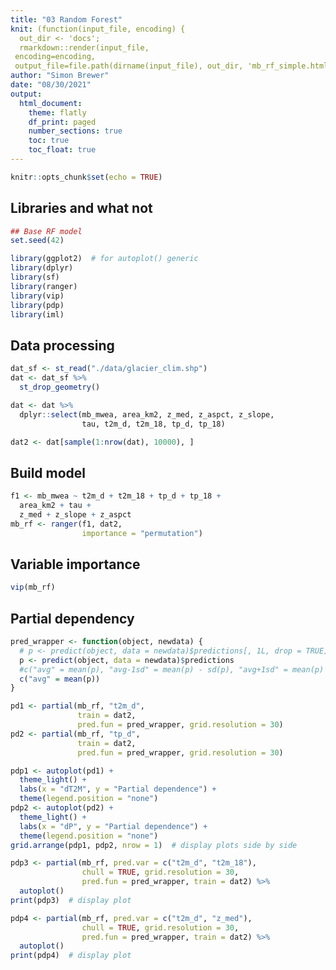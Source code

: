 ```yaml
---
title: "03 Random Forest"
knit: (function(input_file, encoding) {
  out_dir <- 'docs';
  rmarkdown::render(input_file,
 encoding=encoding,
 output_file=file.path(dirname(input_file), out_dir, 'mb_rf_simple.html'))})
author: "Simon Brewer"
date: "08/30/2021"
output:
  html_document:
    theme: flatly
    df_print: paged
    number_sections: true
    toc: true
    toc_float: true
---
```


```r
knitr::opts_chunk$set(echo = TRUE)
```

## Libraries and what not

```r
## Base RF model
set.seed(42)

library(ggplot2)  # for autoplot() generic
library(dplyr)
library(sf)
library(ranger)
library(vip)
library(pdp)
library(iml)
```

## Data processing

```r
dat_sf <- st_read("./data/glacier_clim.shp")
dat <- dat_sf %>%
  st_drop_geometry()

dat <- dat %>% 
  dplyr::select(mb_mwea, area_km2, z_med, z_aspct, z_slope,
                tau, t2m_d, t2m_18, tp_d, tp_18)

dat2 <- dat[sample(1:nrow(dat), 10000), ]
```

## Build model

```r
f1 <- mb_mwea ~ t2m_d + t2m_18 + tp_d + tp_18 + 
  area_km2 + tau +
  z_med + z_slope + z_aspct
mb_rf <- ranger(f1, dat2, 
                importance = "permutation")
```

## Variable importance

```r
vip(mb_rf)
```

## Partial dependency

```r
pred_wrapper <- function(object, newdata) {
  # p <- predict(object, data = newdata)$predictions[, 1L, drop = TRUE]
  p <- predict(object, data = newdata)$predictions
  #c("avg" = mean(p), "avg-1sd" = mean(p) - sd(p), "avg+1sd" = mean(p) + sd(p))
  c("avg" = mean(p))
}

pd1 <- partial(mb_rf, "t2m_d", 
               train = dat2, 
               pred.fun = pred_wrapper, grid.resolution = 30)
pd2 <- partial(mb_rf, "tp_d", 
               train = dat2, 
               pred.fun = pred_wrapper, grid.resolution = 30)

pdp1 <- autoplot(pd1) + 
  theme_light() +
  labs(x = "dT2M", y = "Partial dependence") +
  theme(legend.position = "none")
pdp2 <- autoplot(pd2) + 
  theme_light() +
  labs(x = "dP", y = "Partial dependence") +
  theme(legend.position = "none")
grid.arrange(pdp1, pdp2, nrow = 1)  # display plots side by side
```

```r
pdp3 <- partial(mb_rf, pred.var = c("t2m_d", "t2m_18"),
                chull = TRUE, grid.resolution = 30,
                pred.fun = pred_wrapper, train = dat2) %>%
  autoplot()
print(pdp3)  # display plot
```

```r
pdp4 <- partial(mb_rf, pred.var = c("t2m_d", "z_med"),
                chull = TRUE, grid.resolution = 30,
                pred.fun = pred_wrapper, train = dat2) %>%
  autoplot()
print(pdp4)  # display plot
```
